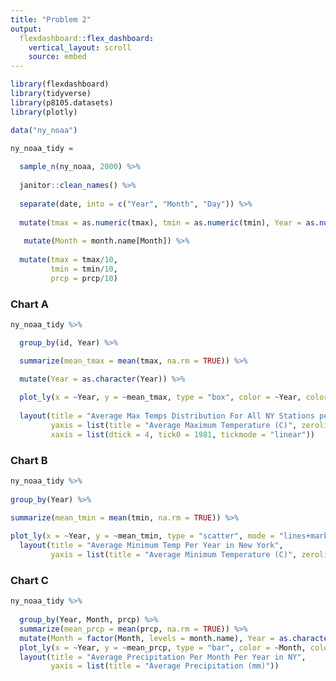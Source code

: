 ```yaml
---
title: "Problem 2"
output: 
  flexdashboard::flex_dashboard:
    vertical_layout: scroll
    source: embed
---
```


```r
library(flexdashboard)
library(tidyverse)
library(p8105.datasets)
library(plotly)
```


```r
data("ny_noaa")

ny_noaa_tidy = 
  
  sample_n(ny_noaa, 2000) %>%
  
  janitor::clean_names() %>%
  
  separate(date, into = c("Year", "Month", "Day")) %>%
  
  mutate(tmax = as.numeric(tmax), tmin = as.numeric(tmin), Year = as.numeric(Year), Month = as.numeric(Month), Day = as.numeric(Day), snow = as.numeric(snow)) %>%
  
   mutate(Month = month.name[Month]) %>%
  
  mutate(tmax = tmax/10, 
         tmin = tmin/10, 
         prcp = prcp/10)
```


### Chart A

```r
ny_noaa_tidy %>%

  group_by(id, Year) %>%

  summarize(mean_tmax = mean(tmax, na.rm = TRUE)) %>%

  mutate(Year = as.character(Year)) %>%
  
  plot_ly(x = ~Year, y = ~mean_tmax, type = "box", color = ~Year, colors = "plasma") %>%
  
  layout(title = "Average Max Temps Distribution For All NY Stations per Year",
         yaxis = list(title = "Average Maximum Temperature (C)", zeroline = F), 
         xaxis = list(dtick = 4, tick0 = 1981, tickmode = "linear"))
```
  


### Chart B

```r
ny_noaa_tidy %>%
  
group_by(Year) %>%

summarize(mean_tmin = mean(tmin, na.rm = TRUE)) %>%
  
plot_ly(x = ~Year, y = ~mean_tmin, type = "scatter", mode = "lines+markers") %>%
  layout(title = "Average Minimum Temp Per Year in New York",
         yaxis = list(title = "Average Minimum Temperature (C)", zeroline = F))
```

### Chart C

```r
ny_noaa_tidy %>%
  
  group_by(Year, Month, prcp) %>%
  summarize(mean_prcp = mean(prcp, na.rm = TRUE)) %>%
  mutate(Month = factor(Month, levels = month.name), Year = as.character(Year)) %>%
  plot_ly(x = ~Year, y = ~mean_prcp, type = "bar", color = ~Month, colors = "viridis") %>%
  layout(title = "Average Precipitation Per Month Per Year in NY",
         yaxis = list(title = "Average Precipitation (mm)"))

```

